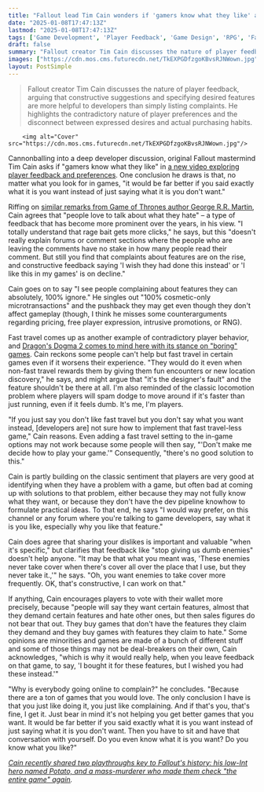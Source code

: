 ```yaml
---
title: "Fallout lead Tim Cain wonders if 'gamers know what they like' and reckons feedback is much better when it's specific and focuses on what you want"
date: "2025-01-08T17:47:13Z"
lastmod: "2025-01-08T17:47:13Z"
tags: ['Game Development', 'Player Feedback', 'Game Design', 'RPG', 'Fallout', 'Microtransactions', 'Fast Travel']
draft: false
summary: "Fallout creator Tim Cain discusses the nature of player feedback, arguing that constructive suggestions and specifying desired features are more helpful to developers than simply listing complaints. He highlights the contradictory nature of player preferences and the disconnect between expressed desires and actual purchasing habits."
images: ["https://cdn.mos.cms.futurecdn.net/TkEXPGDfzgoKBvsRJNWown.jpg"]
layout: PostSimple
---
```

> Fallout creator Tim Cain discusses the nature of player feedback, arguing that constructive suggestions and specifying desired features are more helpful to developers than simply listing complaints. He highlights the contradictory nature of player preferences and the disconnect between expressed desires and actual purchasing habits.


        <img alt="Cover" src="https://cdn.mos.cms.futurecdn.net/TkEXPGDfzgoKBvsRJNWown.jpg"/>
        
Cannonballing into a deep developer discussion, original Fallout mastermind Tim Cain asks if "gamers know what they like" in [<u>a new video exploring player feedback and preferences</u>](https://youtu.be/gCjHipuMir8). One conclusion he draws is that, no matter what you look for in games, "it would be far better if you said exactly what it is you want instead of just saying what it is you don't want."

Riffing on [<u>similar remarks from Game of Thrones author George R.R. Martin</u>](https://www.gamesradar.com/george-r-r-martin-fandom-toxic/), Cain agrees that "people love to talk about what they hate" – a type of feedback that has become more prominent over the years, in his view. "I totally understand that rage bait gets more clicks," he says, but this "doesn't really explain forums or comment sections where the people who are leaving the comments have no stake in how many people read their comment. But still you find that complaints about features are on the rise, and constructive feedback saying 'I wish they had done this instead' or 'I like this in my games' is on decline."

Cain goes on to say "I see people complaining about features they can absolutely, 100% ignore." He singles out "100% cosmetic-only microtransactions" and the pushback they may get even though they don't affect gameplay (though, I think he misses some counterarguments regarding pricing, free player expression, intrusive promotions, or RNG).

Fast travel comes up as another example of contradictory player behavior, and [<u>Dragon's Dogma 2 comes to mind here with its stance on "boring" games</u>](https://www.gamesradar.com/dragons-dogma-2-still-doesnt-have-fast-travel-as-its-director-says-you-only-need-it-because-your-game-is-boring/). Cain reckons some people can't help but fast travel in certain games even if it worsens their experience. "They would do it even when non-fast travel rewards them by giving them fun encounters or new location discovery," he says, and might argue that "it's the designer's fault" and the feature shouldn't be there at all. I'm also reminded of the classic locomotion problem where players will spam dodge to move around if it's faster than just running, even if it feels dumb. It's me, I'm players.

"If you just say you don't like fast travel but you don't say what you want instead, [developers are] not sure how to implement that fast travel-less game," Cain reasons. Even adding a fast travel setting to the in-game options may not work because some people will then say, "'Don't make me decide how to play your game.'" Consequently, "there's no good solution to this."

Cain is partly building on the classic sentiment that players are very good at identifying when they have a problem with a game, but often bad at coming up with solutions to that problem, either because they may not fully know what they want, or because they don't have the dev pipeline knowhow to formulate practical ideas. To that end, he says "I would way prefer, on this channel or any forum where you're talking to game developers, say what it is you like, especially why you like that feature."

Cain does agree that sharing your dislikes is important and valuable "when it's specific," but clarifies that feedback like "stop giving us dumb enemies" doesn't help anyone. "It may be that what you meant was, 'These enemies never take cover when there's cover all over the place that I use, but they never take it.,'" he says. "Oh, you want enemies to take cover more frequently. OK, that's constructive, I can work on that."

If anything, Cain encourages players to vote with their wallet more precisely, because "people will say they want certain features, almost that they demand certain features and hate other ones, but then sales figures do not bear that out. They buy games that don't have the features they claim they demand and they buy games with features they claim to hate." Some opinions are minorities and games are made of a bunch of different stuff and some of those things may not be deal-breakers on their own, Cain acknowledges, "which is why it would really help, when you leave feedback on that game, to say, 'I bought it for these features, but I wished you had these instead.'"

"Why is everybody going online to complain?" he concludes. "Because there are a ton of games that you would love. The only conclusion I have is that you just like doing it, you just like complaining. And if that's you, that's fine, I get it. Just bear in mind it's not helping you get better games that you want. It would be far better if you said exactly what it is you want instead of just saying what it is you don't want. Then you have to sit and have that conversation with yourself. Do you even know what it is you want? Do you know what you like?"

[<u><em>Cain recently shared two playthroughs key to Fallout's history: his low-Int hero named Potato, and a mass-murderer who made them check "the entire game" again</em></u>](https://www.gamesradar.com/platforms/pc-gaming/fallout-creator-tim-cain-reveals-two-playthroughs-key-to-the-rpgs-history-his-low-int-hero-named-potato-and-a-mass-murderer-who-made-them-check-the-entire-game-again/)*.*
        